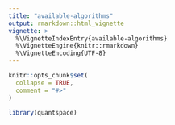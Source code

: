 ```yaml
---
title: "available-algorithms"
output: rmarkdown::html_vignette
vignette: >
  %\VignetteIndexEntry{available-algorithms}
  %\VignetteEngine{knitr::rmarkdown}
  %\VignetteEncoding{UTF-8}
---
```


```r
knitr::opts_chunk$set(
  collapse = TRUE,
  comment = "#>"
)
```

```r
library(quantspace)
```
